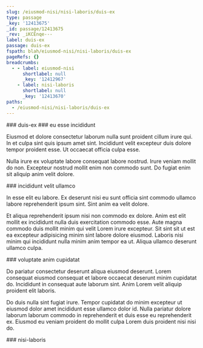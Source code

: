 ```yaml
---
slug: /eiusmod-nisi/nisi-laboris/duis-ex
type: passage
_key: '12413675'
_id: passage/12413675
_rev: _iKCEnqe---
label: duis-ex
passage: duis-ex
fspath: blah/eiusmod-nisi/nisi-laboris/duis-ex
pageRefs: {}
breadcrumbs:
  - - label: eiusmod-nisi
      shortlabel: null
      _key: '12412967'
    - label: nisi-laboris
      shortlabel: null
      _key: '12413670'
paths:
  - /eiusmod-nisi/nisi-laboris/duis-ex
---
```


<NuggetArea>
<Passage slug="/eiusmod-nisi/nisi-laboris/duis-ex" type="passage" _key="12413675" _id="passage/12413675" _rev="_iKCEnqe---" label="duis-ex" passage="duis-ex" fspath="blah/eiusmod-nisi/nisi-laboris/duis-ex" paths="/eiusmod-nisi/nisi-laboris/duis-ex">
<NuggetBody>
### duis-ex

</NuggetBody>
<Breadcrumbs>
<Crumbs>
<Crumb _key="12412967" label="eiusmod-nisi" /><Crumb _key="12413670" label="nisi-laboris" />
</Crumbs>
</Breadcrumbs>
</Passage>

<NuggetsInbound>
</NuggetsInbound>
<NuggetsOutbound>
<Nugget direction="outbound" type="nugget" _key="616ea715-b487-4364-b26a-23234017612e" _id="nugget/616ea715-b487-4364-b26a-23234017612e" _rev="_iKCEnqe--_" fspath="blah/eiusmod-nisi/nisi-laboris/duis-ex/eu-esse-incididunt.md" label="eu esse incididunt" paths="/eiusmod-nisi/nisi-laboris/duis-ex/eu-esse-incididunt" slug="/eiusmod-nisi/nisi-laboris/duis-ex/eu-esse-incididunt">
<NuggetBody>
### eu esse incididunt

Eiusmod et dolore consectetur laborum nulla sunt proident cillum irure qui. In et culpa sint quis ipsum amet sint. Incididunt velit excepteur duis dolore tempor proident esse. Ut occaecat officia culpa esse.

Nulla irure ex voluptate labore consequat labore nostrud. Irure veniam mollit do non. Excepteur nostrud mollit enim non commodo sunt. Do fugiat enim sit aliquip anim velit dolore.

</NuggetBody>
</Nugget>

<Nugget direction="outbound" type="nugget" _key="4b80b753-5ebe-42a7-9a6e-7930a8d6b2f5" _id="nugget/4b80b753-5ebe-42a7-9a6e-7930a8d6b2f5" _rev="_iKCEnqi---" fspath="blah/eiusmod-nisi/nisi-laboris/duis-ex/incididunt-velit-ullamco.md" label="incididunt velit ullamco" paths="/eiusmod-nisi/nisi-laboris/duis-ex/incididunt-velit-ullamco" slug="/eiusmod-nisi/nisi-laboris/duis-ex/incididunt-velit-ullamco">
<NuggetBody>
### incididunt velit ullamco

In esse elit eu labore. Ex deserunt nisi eu sunt officia sint commodo ullamco labore reprehenderit ipsum sint. Sint anim ea velit dolore.

Et aliqua reprehenderit ipsum nisi non commodo ex dolore. Anim est elit mollit ex incididunt nulla duis exercitation commodo esse. Aute magna commodo duis mollit minim qui velit Lorem irure excepteur. Sit sint sit ut est ea excepteur adipisicing minim sint labore dolore eiusmod. Laboris nisi minim qui incididunt nulla minim anim tempor ea ut. Aliqua ullamco deserunt ullamco culpa.

</NuggetBody>
</Nugget>

<Nugget direction="outbound" type="nugget" _key="df7c3dee-53c7-477a-82b2-05e03583dd55" _id="nugget/df7c3dee-53c7-477a-82b2-05e03583dd55" _rev="_iKCEnqm---" fspath="blah/eiusmod-nisi/nisi-laboris/duis-ex/voluptate-anim-cupidatat.md" label="voluptate anim cupidatat" paths="/eiusmod-nisi/nisi-laboris/duis-ex/voluptate-anim-cupidatat" slug="/eiusmod-nisi/nisi-laboris/duis-ex/voluptate-anim-cupidatat">
<NuggetBody>
### voluptate anim cupidatat

Do pariatur consectetur deserunt aliqua eiusmod deserunt. Lorem consequat eiusmod consequat et labore occaecat deserunt minim cupidatat do. Incididunt in consequat aute laborum sint. Anim Lorem velit aliquip proident elit laboris.

Do duis nulla sint fugiat irure. Tempor cupidatat do minim excepteur ut eiusmod dolor amet incididunt esse ullamco dolor id. Nulla pariatur dolore laborum laborum commodo in reprehenderit et duis esse eu reprehenderit ex. Eiusmod eu veniam proident do mollit culpa Lorem duis proident nisi nisi do.

</NuggetBody>
</Nugget>

</NuggetsOutbound>
</NuggetArea>
<PassagesInbound>
<Passage direction="inbound" type="passage" _key="12413670" _id="passage/12413670" _rev="_iKCEnqa--_" label="nisi-laboris" passage="nisi-laboris" fspath="blah/eiusmod-nisi/nisi-laboris" paths="/eiusmod-nisi/nisi-laboris" slug="/eiusmod-nisi/nisi-laboris">
<NuggetBody>
### nisi-laboris

</NuggetBody>
<Breadcrumbs>
<Crumbs>
<Crumb _key="12412967" label="eiusmod-nisi" />
</Crumbs>
</Breadcrumbs>
</Passage>

</PassagesInbound>
<PassagesOutbound>
</PassagesOutbound>